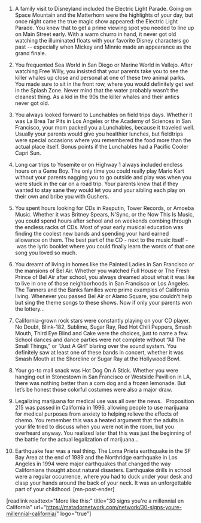 1. A family visit to Disneyland included the Electric Light Parade. 
Going on Space Mountain and the Matterhorn were the highlights of your day, but once night came the true magic show appeared: the Electric Light Parade. You knew that to get a prime viewing spot you needed to line up on Main Street early. With a warm churro in hand, it never got old watching the illuminated floats with your favorite Disney characters go past -- especially when Mickey and Minnie made an appearance as the grand finale.

2. You frequented Sea World in San Diego or Marine World in Vallejo. 
After watching Free Willy, you insisted that your parents take you to see the killer whales up close and personal at one of these two animal parks. You made sure to sit in the front row, where you would definitely get wet in the Splash Zone. Never mind that the water probably wasn’t the cleanest thing. As a kid in the 90s the killer whales and their antics never got old.

3. You always looked forward to Lunchables on field trips days. 
Whether it was La Brea Tar Pits in Los Angeles or the Academy of Sciences in San Francisco, your mom packed you a Lunchables, because it traveled well. Usually your parents would give you healthier lunches, but fieldtrips were special occasions where you remembered the food more than the actual place itself. Bonus points if the Lunchables had a Pacific Cooler Capri Sun.

4. Long car trips to Yosemite or on Highway 1 always included endless hours on a Game Boy. 
The only time you could really play Mario Kart without your parents nagging you to go outside and play was when you were stuck in the car on a road trip. Your parents knew that if they wanted to stay sane they would let you and your sibling each play on their own and bribe you with Gushers.

5. You spent hours looking for CDs in Rasputin, Tower Records, or Amoeba Music. 
Whether it was Britney Spears, N’Sync, or the Now This Is Music, you could spend hours after school and on weekends combing through the endless racks of CDs. Most of your early musical education was finding the coolest new bands and spending your hard earned allowance on them. The best part of the CD - next to the music itself -  was the lyric booklet where you could finally learn the words of that one song you loved so much.

6. You dreamt of living in homes like the Painted Ladies in San Francisco or the mansions of Bel Air. 
Whether you watched Full House or The Fresh Prince of Bel Air after school, you always dreamed about what it was like to live in one of those neighborhoods in San Francisco or Los Angeles. The Tanners and the Banks families were prime examples of California living. Whenever you passed Bel Air or Alamo Square, you couldn’t help but sing the theme songs to these shows. Now if only your parents won the lottery...

7. California-grown rock stars were constantly playing on your CD player. 
No Doubt, Blink-182, Sublime, Sugar Ray, Red Hot Chili Peppers, Smash Mouth, Third Eye Blind and Cake were the choices, just to name a few. School dances and dance parties were not complete without “All The Small Things,” or “Just A Girl” blaring over the sound system. You definitely saw at least one of these bands in concert, whether it was Smash Mouth at the Shoreline or Sugar Ray at the Hollywood Bowl.

8. Your go-to mall snack was Hot Dog On A Stick.
Whether you were hanging out in Stonestown in San Francisco or Westside Pavillion in LA, there was nothing better than a corn dog and a frozen lemonade. But let’s be honest those colorful costumes were also a major draw.

9. Legalizing marijuana for medical use was all over the news.  
Proposition 215 was passed in California in 1996, allowing people to use marijuana for medical purposes from anxiety to helping relieve the effects of chemo. You remember this was a heated argument that the adults in your life tried to discuss when you were not in the room, but you overheard anyway. You realized later that this was just the beginning of the battle for the actual legalization of marijuana…

10. Earthquake fear was a real thing. 
The Loma Prieta earthquake in the SF Bay Area at the end of 1989 and the Northridge earthquake in Los Angeles in 1994 were major earthquakes that changed the way Californians thought about natural disasters. Earthquake drills in school were a regular occurrence, where you had to duck under your desk and clasp your hands around the back of your neck. It was an unforgettable part of your childhood. [mn-post-ender]

[readlink readtext="More like this:" title="30 signs you're a millennial en California" url="https://matadornetwork.com/network/30-signs-youre-millennial-california/" logo="true"]